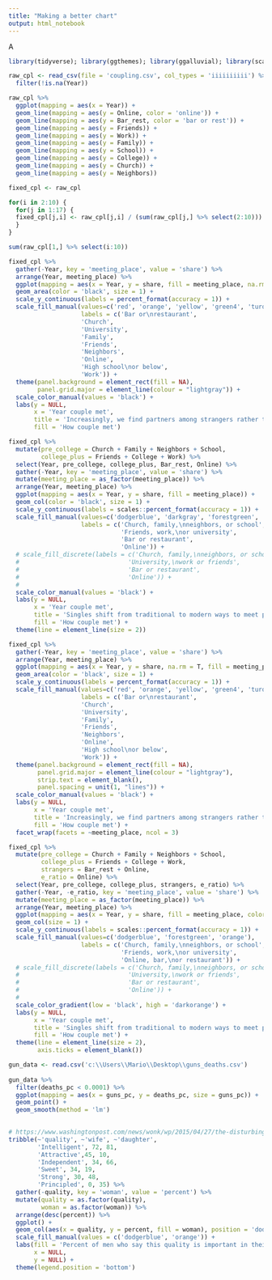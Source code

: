 ```yaml
---
title: "Making a better chart"
output: html_notebook
---
```


A  

```r
library(tidyverse); library(ggthemes); library(ggalluvial); library(scales)
```



```r
raw_cpl <- read_csv(file = 'coupling.csv', col_types = 'iiiiiiiiii') %>%
  filter(!is.na(Year))
```


```r
raw_cpl %>%
  ggplot(mapping = aes(x = Year)) +
  geom_line(mapping = aes(y = Online, color = 'online')) +
  geom_line(mapping = aes(y = Bar_rest, color = 'bar or rest')) +
  geom_line(mapping = aes(y = Friends)) +
  geom_line(mapping = aes(y = Work)) +
  geom_line(mapping = aes(y = Family)) +
  geom_line(mapping = aes(y = School)) +
  geom_line(mapping = aes(y = College)) +
  geom_line(mapping = aes(y = Church)) +
  geom_line(mapping = aes(y = Neighbors))

fixed_cpl <- raw_cpl

for(i in 2:10) {
  for(j in 1:17) {
  fixed_cpl[j,i] <- raw_cpl[j,i] / (sum(raw_cpl[j,] %>% select(2:10)))
  }
}

sum(raw_cpl[1,] %>% select(i:10))

fixed_cpl %>%
  gather(-Year, key = 'meeting_place', value = 'share') %>%
  arrange(Year, meeting_place) %>%
  ggplot(mapping = aes(x = Year, y = share, fill = meeting_place, na.rm = T)) +
  geom_area(color = 'black', size = 1) +
  scale_y_continuous(labels = percent_format(accuracy = 1)) +
  scale_fill_manual(values=c('red', 'orange', 'yellow', 'green4', 'turquoise', 'blue', 'slateblue', 'purple4', 'darkmagenta'),
                    labels = c('Bar or\nrestaurant',
                    'Church',
                    'University',
                    'Family',
                    'Friends',
                    'Neighbors',
                    'Online',
                    'High school\nor below',
                    'Work')) +
  theme(panel.background = element_rect(fill = NA),
        panel.grid.major = element_line(colour = "lightgray")) +
  scale_color_manual(values = 'black') +
  labs(y = NULL,
       x = 'Year couple met',
       title = 'Increasingly, we find partners among strangers rather than via introductions',
       fill = 'How couple met')

```


```r
fixed_cpl %>%
  mutate(pre_college = Church + Family + Neighbors + School,
         college_plus = Friends + College + Work) %>%
  select(Year, pre_college, college_plus, Bar_rest, Online) %>%
  gather(-Year, key = 'meeting_place', value = 'share') %>%
  mutate(meeting_place = as_factor(meeting_place)) %>%
  arrange(Year, meeting_place) %>%
  ggplot(mapping = aes(x = Year, y = share, fill = meeting_place)) +
  geom_col(color = 'black', size = 1) +
  scale_y_continuous(labels = scales::percent_format(accuracy = 1)) +
  scale_fill_manual(values=c('dodgerblue', 'darkgray', 'forestgreen', 'orange'),
                    labels = c('Church, family,\nneighbors, or school',
                               'Friends, work,\nor university',
                               'Bar or restaurant',
                               'Online')) +
  # scale_fill_discrete(labels = c('Church, family,\nneighbors, or school',
  #                              'University,\nwork or friends',
  #                              'Bar or restaurant',
  #                              'Online')) +
  # 
  scale_color_manual(values = 'black') +
  labs(y = NULL,
       x = 'Year couple met',
       title = 'Singles shift from traditional to modern ways to meet partners',
       fill = 'How couple met') +
  theme(line = element_line(size = 2))
```


```r
fixed_cpl %>%
  gather(-Year, key = 'meeting_place', value = 'share') %>%
  arrange(Year, meeting_place) %>%
  ggplot(mapping = aes(x = Year, y = share, na.rm = T, fill = meeting_place)) +
  geom_area(color = 'black', size = 1) +
  scale_y_continuous(labels = percent_format(accuracy = 1)) +
  scale_fill_manual(values=c('red', 'orange', 'yellow', 'green4', 'turquoise', 'blue', 'slateblue', 'purple4', 'darkmagenta'),
                    labels = c('Bar or\nrestaurant',
                    'Church',
                    'University',
                    'Family',
                    'Friends',
                    'Neighbors',
                    'Online',
                    'High school\nor below',
                    'Work')) +
  theme(panel.background = element_rect(fill = NA),
        panel.grid.major = element_line(colour = "lightgray"),
        strip.text = element_blank(),
        panel.spacing = unit(1, "lines")) +
  scale_color_manual(values = 'black') +
  labs(y = NULL,
       x = 'Year couple met',
       title = 'Increasingly, we find partners among strangers rather than via introductions',
       fill = 'How couple met') +
  facet_wrap(facets = ~meeting_place, ncol = 3)
```


```r
fixed_cpl %>%
  mutate(pre_college = Church + Family + Neighbors + School,
         college_plus = Friends + College + Work,
         strangers = Bar_rest + Online,
         e_ratio = Online) %>%
  select(Year, pre_college, college_plus, strangers, e_ratio) %>%
  gather(-Year, -e_ratio, key = 'meeting_place', value = 'share') %>%
  mutate(meeting_place = as_factor(meeting_place)) %>%
  arrange(Year, meeting_place) %>%
  ggplot(mapping = aes(x = Year, y = share, fill = meeting_place, color = e_ratio)) +
  geom_col(size = 1) +
  scale_y_continuous(labels = scales::percent_format(accuracy = 1)) +
  scale_fill_manual(values=c('dodgerblue', 'forestgreen', 'orange'),
                    labels = c('Church, family,\nneighbors, or school',
                               'Friends, work,\nor university',
                               'Online, bar,\nor restaurant')) +
  # scale_fill_discrete(labels = c('Church, family,\nneighbors, or school',
  #                              'University,\nwork or friends',
  #                              'Bar or restaurant',
  #                              'Online')) +
  # 
  scale_color_gradient(low = 'black', high = 'darkorange') +
  labs(y = NULL,
       x = 'Year couple met',
       title = 'Singles shift from traditional to modern ways to meet partners',
       fill = 'How couple met') +
  theme(line = element_line(size = 2),
        axis.ticks = element_blank())
```




```r
gun_data <- read.csv('c:\\Users\\Mario\\Desktop\\guns_deaths.csv')
  
gun_data %>%
  filter(deaths_pc < 0.0001) %>%
  ggplot(mapping = aes(x = guns_pc, y = deaths_pc, size = guns_pc)) +
  geom_point() +
  geom_smooth(method = 'lm')
  
```


```r
# https://www.washingtonpost.com/news/wonk/wp/2015/04/27/the-disturbing-differences-in-what-men-want-in-their-wives-and-their-daughters/
tribble(~'quality', ~'wife', ~'daughter',
        'Intelligent', 72, 81,
        'Attractive',45, 10,
        'Independent', 34, 66,
        'Sweet', 34, 19,
        'Strong', 30, 48,
        'Principled', 0, 35) %>%
  gather(-quality, key = 'woman', value = 'percent') %>%
  mutate(quality = as.factor(quality),
         woman = as.factor(woman)) %>%
  arrange(desc(percent)) %>%
  ggplot() +
  geom_col(aes(x = quality, y = percent, fill = woman), position = 'dodge', color = 'black', size = 1) +
  scale_fill_manual(values = c('dodgerblue', 'orange')) +
  labs(fill = 'Percent of men who say this quality is important in their:',
       x = NULL,
       y = NULL) +
  theme(legend.position = 'bottom')
```

